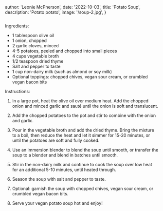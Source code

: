 
  author: 'Leonie McPherson',
  date: '2022-10-03',
  title: 'Potato Soup',
  description: 'Potato potato',
  image: '/soup-2.jpg',
}


<Image className="rounded-xl w-full aspect-video object-cover max-w-2xl" width={500} height={500} src={meta.image} alt="" />

Ingredients:

- 1 tablespoon olive oil
- 1 onion, chopped
- 2 garlic cloves, minced
- 4-5 potatoes, peeled and chopped into small pieces
- 4 cups vegetable broth
- 1/2 teaspoon dried thyme
- Salt and pepper to taste
- 1 cup non-dairy milk (such as almond or soy milk)
- Optional toppings: chopped chives, vegan sour cream, or crumbled vegan bacon bits

Instructions:

1. In a large pot, heat the olive oil over medium heat. Add the chopped onion and minced garlic and sauté until the onion is soft and translucent.

2. Add the chopped potatoes to the pot and stir to combine with the onion and garlic.

3. Pour in the vegetable broth and add the dried thyme. Bring the mixture to a boil, then reduce the heat and let it simmer for 15-20 minutes, or until the potatoes are soft and fully cooked.

4. Use an immersion blender to blend the soup until smooth, or transfer the soup to a blender and blend in batches until smooth.

5. Stir in the non-dairy milk and continue to cook the soup over low heat for an additional 5-10 minutes, until heated through.

6. Season the soup with salt and pepper to taste.

7. Optional: garnish the soup with chopped chives, vegan sour cream, or crumbled vegan bacon bits.

8. Serve your vegan potato soup hot and enjoy!